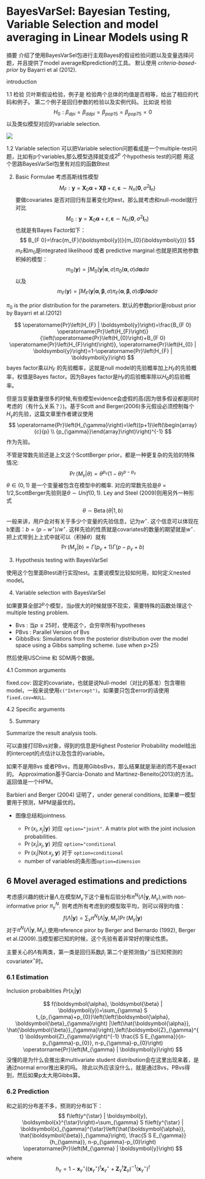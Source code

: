 # BayesVarSel: Bayesian Testing, Variable Selection and model averaging in Linear Models using R


摘要
介绍了使用BayesVarSel包进行主观Bayes的假设检验问题以及变量选择问题，并且提供了model average和prediction的工具。
默认使用 *criteria-based-prior* by Bayarri et al (2012).

introduction

1.1 检验
贝叶斯假设检验，例子是 检验两个总体的均值是否相等，给出了相应的代码和例子。
第二个例子是回归参数的检验以及实例代码。
比如说
检验
$$
H_{0} : \beta_{d p i}=\beta_{d d p i}=\beta_{p o p 15}=\beta_{p o p 75}=0
$$
以及类似模型对应的variable selection.

![](https://cdn.mathpix.com/snip/images/7fE_5P-mhk3XyPLzQk4I7kmmTNgx7NcqIp4sLHmp9Qw.original.fullsize.png)

1.2 Variable selection
可以把Variable selection问题看成是一个multiple-test问题，比如有p个variables,那么模型选择就变成$2^p$ 个hypothesis test的问题
用这个思路BayesVarSel包里有对应的函数Btest

2. Basic Formulae
考虑高斯线性模型
$$
M_{F} : \boldsymbol{y}=\boldsymbol{X}_{0} \boldsymbol{\alpha}+\boldsymbol{X} \boldsymbol{\beta}+\varepsilon, \boldsymbol{\varepsilon} \sim N_{n}\left(\mathbf{0}, \sigma^{2} \boldsymbol{I}_{n}\right)
$$
要做covariates 是否对回归有显著变化的test，那么就考虑和null-model就行对比
$$
M_{0} : \boldsymbol{y}=\boldsymbol{X}_{0} \boldsymbol{\alpha}+\varepsilon, \boldsymbol{\varepsilon} \sim N_{n}\left(\mathbf{0}, \sigma^{2} \boldsymbol{I}_{n}\right)
$$
也就是有Bayes Factor如下：
$$
B_{F 0}=\frac{m_{F}(\boldsymbol{y})}{m_{0}(\boldsymbol{y})}
$$
$m_F$和$m_0$是integrated likelihood 或者 predictive marginal:也就是把其他参数积掉的模型：
$$
m_{0}(\boldsymbol{y})=\int M_{0}(\boldsymbol{y} | \boldsymbol{\alpha}, \sigma) \pi_{0}(\boldsymbol{\alpha}, \sigma) d \boldsymbol{\alpha} d \sigma
$$
以及
$$
m_{F}(\boldsymbol{y})=\int M_{F}(\boldsymbol{y} | \boldsymbol{\alpha}, \boldsymbol{\beta}, \sigma) \pi_{F}(\boldsymbol{\alpha}, \boldsymbol{\beta}, \sigma) d \boldsymbol{\beta} d \boldsymbol{\alpha} d \sigma
$$

$\pi_0$ is the prior distribution for the parameters.
默认的参数prior是robust prior by Bayarri et al.(2012) 

$$
\operatorname{Pr}\left(H_{F} | \boldsymbol{y}\right)=\frac{B_{F 0} \operatorname{Pr}\left(H_{F}\right)}{\left(\operatorname{Pr}\left(H_{0}\right)+B_{F 0} \operatorname{Pr}\left(H_{F}\right)\right)}, \operatorname{Pr}\left(H_{0} | \boldsymbol{y}\right)=1-\operatorname{Pr}\left(H_{F} | \boldsymbol{y}\right)
$$
bayes factor乘以$H_F$ 的先验概率，这就是null model的先验概率加上$H_F$的先验概率，权值是Bayes factor。因为Bayes factor是$H_F$的后验概率除以$H_0$的后验概率。

但是当变量数量很多的时候,有些模型evidence会虚假的高(因为很多假设都是同时考虑的（有什么关系？）)。基于Scott and Berger(2006)多元假设必须控制每个$H_\gamma$的先验，这篇文章里作者建议使用
$$
\operatorname{Pr}\left(H_{\gamma}\right)=\left((p+1)\left(\begin{array}{c}{p} \\ {p_{\gamma}}\end{array}\right)\right)^{-1}
$$
作为先验。

不管是常数先验还是上文这个ScottBerger prior，都是一种更复杂的先验的特殊情况:
$$
\operatorname{Pr}\left(M_{\gamma} | \theta\right)=\theta^{p_{\gamma}}(1-\theta)^{p-p_{\gamma}}
$$
$\theta\in (0,1)$ 是一个变量被包含在模型中的概率.
对应的常数先验是$\theta=1/2$,ScottBerger先验则是$\theta\sim Unif(0,1)$. Ley and Steel (2009)则用另外一种形式
$$
\theta \sim \operatorname{Beta}(\theta | 1, b)
$$
一般来讲，用户会对有关于多少个变量的先验信息，记为$w^{\star}$.
这个信息可以体现在b里面：$b=\left(p-w^{\star}\right) / w^{\star}$.
这样先验的性质就是covariates的数量的期望就是$w^{\star}$.
把上式带到上上式中就可以（积掉$\theta$）就有
$$
\operatorname{Pr}\left(M_{\gamma} | b\right) \propto \Gamma\left(p_{\gamma}+1\right) \Gamma\left(p-p_{\gamma}+b\right)
$$


3. Hypothesis testing with BayesVarSel

使用这个包里面Btest进行实现test。主要说模型比较如何用，如何定义nested model。

4. Variable selection with BayesVarSel

如果要算全部$2^p$个模型，当p很大的时候就很不现实，需要特殊的函数处理这个multiple testing problem.

- Bvs : 当$p\leq 25$时，使用这个，会穷举所有hypotheses
- PBvs : Parallel Version of Bvs
- GibbsBvs:  Simulations from the posterior distribution over the model space using a Gibbs sampling scheme. (use when p>25)

然后使用USCrime 和 SDM两个数据。

4.1 Common arguments

fixed.cov: 固定的covariate，也就是说Null-model（对比的基准）包含哪些model，一般来说使用`c("Intercept")`。如果要只包含error的话使用`fixed.cov=NULL`.

4.2 Specific arguments

5. Summary

Summarize the result analysis tools.

可以直接打印Bvs对象，得到的信息是Highest Posterior Probability model给出的intercept的点估计以及包含的variable。

如果不是用Bvs 或者PBvs，而是用GibbsBvs，那么结果就是渐进的而不是exact的。 Approximation基于Garcia-Donato and Martinez-Beneito(2013)的方法。
返回值是一个HPM。

Barbieri and Berger (2004) 证明了，under general conditions, 如果单一模型要用于预测，MPM是最优的。

- 图像总结和jointness.

  - $\operatorname{Pr}\left(x_{i}, x_{j} | \boldsymbol{y}\right)$ 对应 `option="joint"`.
A matrix plot with the joint inclusion probabilities.
  - $\operatorname{Pr}\left(x_{i} | x_{j}, \boldsymbol{y}\right)$ 对应 `option="conditional`
  - $\operatorname{Pr}\left(x_{i} | \operatorname{Not} x_{j}, \boldsymbol{y}\right)$ 对于 `option=conditional`
  - number of variables的条形图`option=dimension`

## 6 Movel averaged estimations and predictions

考虑感兴趣的统计量$\Lambda$,在模型$M_\gamma$下这个量有后验分布$\pi^{N}\left(\Lambda | \boldsymbol{y}, M_{\gamma}\right)$,with non-informative prior $\pi_\gamma^{N}$. 则考虑所有考虑到的模型取平均，则可以得到均值：
$$
f(\Lambda | \boldsymbol{y})=\sum_{\gamma} \pi^{N}\left(\Lambda | \boldsymbol{y}, M_{\gamma}\right) \operatorname{Pr}\left(M_{\gamma} | \boldsymbol{y}\right)
$$
对于$\pi^{N}\left(\Lambda | \boldsymbol{y}, M_{\gamma}\right)$,使用reference piror by Berger and Bernardo (1992), Berger et al.(2009).当模型都已知的时候，这个先验有着非常好的理论性质。

主要关心的$\Lambda$有两类，第一类是回归系数$\beta_i$ 第二个是预测值$y^\star$当已知预测的covariate$x^\star$时。

### 6.1 Estimation
Inclusion probaiblities $Pr(x_i|\boldsymbol y)$

$$
f(\boldsymbol{\alpha}, \boldsymbol{\beta} | \boldsymbol{y})=\sum_{\gamma} S t_{p_{\gamma}+p_{0}}\left(\left(\boldsymbol{\alpha}, \boldsymbol{\beta}_{\gamma}\right) |\left(\hat{\boldsymbol{\alpha}}, \hat{\boldsymbol{\beta}}_{\gamma}\right),\left(\boldsymbol{Z}_{\gamma}^{t} \boldsymbol{Z}_{\gamma}\right)^{-1} \frac{S S E_{\gamma}}{n-p_{\gamma}-p_{0}}, n-p_{\gamma}-p_{0}\right) \operatorname{Pr}\left(M_{\gamma} | \boldsymbol{y}\right)
$$
没懂的是为什么会推出来multivariate student distribution会在这里出现来着，是通过normal error推出来的吗。
除此以外应该没什么，就是通过Bvs，PBvs得到，然后如果p太大用Gibbs算。

### 6.2 Prediction

和之前的分布差不多，预测的分布如下：
$$
f\left(y^{\star} | \boldsymbol{y}, \boldsymbol{x}^{\star}\right)=\sum_{\gamma} S t\left(y^{\star} | \boldsymbol{x}_{\gamma}^{\star}\left(\hat{\boldsymbol{\alpha}}, \hat{\boldsymbol{\beta}}_{\gamma}\right), \frac{S S E_{\gamma}}{h_{\gamma}}, n-p_{\gamma}-p_{0}\right) \operatorname{Pr}\left(M_{\gamma} | \boldsymbol{y}\right)
$$
where
$$
h_{\gamma}=1-\boldsymbol{x}_{\gamma}^{\star}\left(\left(\boldsymbol{x}_{\gamma}^{\star}\right)^{t} \boldsymbol{x}_{\gamma}^{\star}+\boldsymbol{Z}_{\gamma}^{t} \boldsymbol{Z}_{\gamma}\right)^{-1}\left(\boldsymbol{x}_{\gamma}^{\star}\right)^{t}
$$























